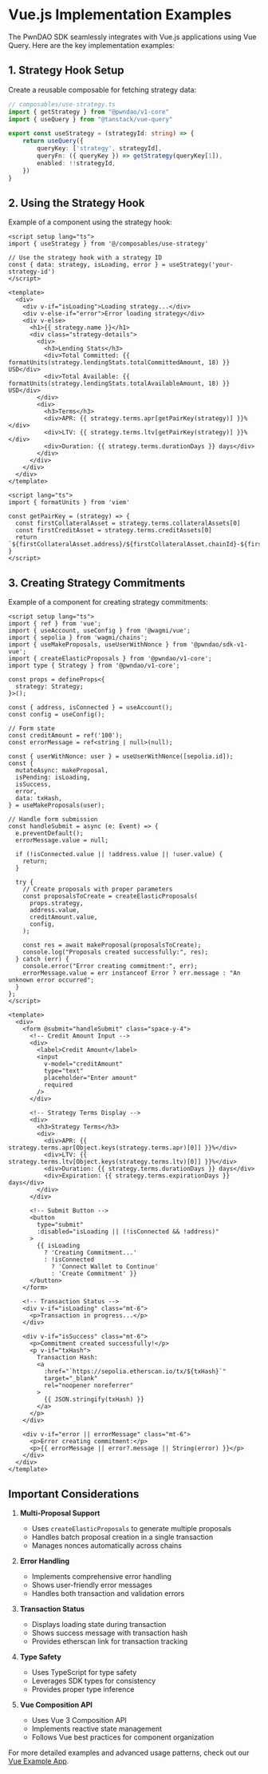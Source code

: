 # Vue.js Implementation Examples

The PwnDAO SDK seamlessly integrates with Vue.js applications using Vue Query. Here are the key implementation examples:

## 1. Strategy Hook Setup

Create a reusable composable for fetching strategy data:

```typescript
// composables/use-strategy.ts
import { getStrategy } from "@pwndao/v1-core"
import { useQuery } from "@tanstack/vue-query"

export const useStrategy = (strategyId: string) => {
    return useQuery({
        queryKey: ['strategy', strategyId],
        queryFn: ({ queryKey }) => getStrategy(queryKey[1]),
        enabled: !!strategyId,
    })
}
```

## 2. Using the Strategy Hook

Example of a component using the strategy hook:

```vue
<script setup lang="ts">
import { useStrategy } from '@/composables/use-strategy'

// Use the strategy hook with a strategy ID
const { data: strategy, isLoading, error } = useStrategy('your-strategy-id')
</script>

<template>
  <div>
    <div v-if="isLoading">Loading strategy...</div>
    <div v-else-if="error">Error loading strategy</div>
    <div v-else>
      <h1>{{ strategy.name }}</h1>
      <div class="strategy-details">
        <div>
          <h3>Lending Stats</h3>
          <div>Total Committed: {{ formatUnits(strategy.lendingStats.totalCommittedAmount, 18) }} USD</div>
          <div>Total Available: {{ formatUnits(strategy.lendingStats.totalAvailableAmount, 18) }} USD</div>
        </div>
        <div>
          <h3>Terms</h3>
          <div>APR: {{ strategy.terms.apr[getPairKey(strategy)] }}%</div>
          <div>LTV: {{ strategy.terms.ltv[getPairKey(strategy)] }}%</div>
          <div>Duration: {{ strategy.terms.durationDays }} days</div>
        </div>
      </div>
    </div>
  </div>
</template>

<script lang="ts">
import { formatUnits } from 'viem'

const getPairKey = (strategy) => {
  const firstCollateralAsset = strategy.terms.collateralAssets[0]
  const firstCreditAsset = strategy.terms.creditAssets[0]
  return `${firstCollateralAsset.address}/${firstCollateralAsset.chainId}-${firstCreditAsset.address}/${firstCreditAsset.chainId}`
}
</script>
```

## 3. Creating Strategy Commitments

Example of a component for creating strategy commitments:

```vue
<script setup lang="ts">
import { ref } from 'vue';
import { useAccount, useConfig } from '@wagmi/vue';
import { sepolia } from 'wagmi/chains';
import { useMakeProposals, useUserWithNonce } from '@pwndao/sdk-v1-vue';
import { createElasticProposals } from '@pwndao/v1-core';
import type { Strategy } from '@pwndao/v1-core';

const props = defineProps<{
  strategy: Strategy;
}>();

const { address, isConnected } = useAccount();
const config = useConfig();

// Form state
const creditAmount = ref('100');
const errorMessage = ref<string | null>(null);

const { userWithNonce: user } = useUserWithNonce([sepolia.id]);
const {
  mutateAsync: makeProposal,
  isPending: isLoading,
  isSuccess,
  error,
  data: txHash,
} = useMakeProposals(user);

// Handle form submission
const handleSubmit = async (e: Event) => {
  e.preventDefault();
  errorMessage.value = null;

  if (!isConnected.value || !address.value || !user.value) {
    return;
  }

  try {
    // Create proposals with proper parameters
    const proposalsToCreate = createElasticProposals(
      props.strategy,
      address.value,
      creditAmount.value,
      config,
    );

    const res = await makeProposal(proposalsToCreate);
    console.log("Proposals created successfully:", res);
  } catch (err) {
    console.error("Error creating commitment:", err);
    errorMessage.value = err instanceof Error ? err.message : "An unknown error occurred";
  }
};
</script>

<template>
  <div>
    <form @submit="handleSubmit" class="space-y-4">
      <!-- Credit Amount Input -->
      <div>
        <label>Credit Amount</label>
        <input
          v-model="creditAmount"
          type="text"
          placeholder="Enter amount"
          required
        />
      </div>

      <!-- Strategy Terms Display -->
      <div>
        <h3>Strategy Terms</h3>
        <div>
          <div>APR: {{ strategy.terms.apr[Object.keys(strategy.terms.apr)[0]] }}%</div>
          <div>LTV: {{ strategy.terms.ltv[Object.keys(strategy.terms.ltv)[0]] }}%</div>
          <div>Duration: {{ strategy.terms.durationDays }} days</div>
          <div>Expiration: {{ strategy.terms.expirationDays }} days</div>
        </div>
      </div>

      <!-- Submit Button -->
      <button
        type="submit"
        :disabled="isLoading || (!isConnected && !address)"
      >
        {{ isLoading
          ? 'Creating Commitment...'
          : !isConnected
            ? 'Connect Wallet to Continue'
            : 'Create Commitment' }}
      </button>
    </form>

    <!-- Transaction Status -->
    <div v-if="isLoading" class="mt-6">
      <p>Transaction in progress...</p>
    </div>

    <div v-if="isSuccess" class="mt-6">
      <p>Commitment created successfully!</p>
      <p v-if="txHash">
        Transaction Hash:
        <a
          :href="`https://sepolia.etherscan.io/tx/${txHash}`"
          target="_blank"
          rel="noopener noreferrer"
        >
          {{ JSON.stringify(txHash) }}
        </a>
      </p>
    </div>

    <div v-if="error || errorMessage" class="mt-6">
      <p>Error creating commitment:</p>
      <p>{{ errorMessage || error?.message || String(error) }}</p>
    </div>
  </div>
</template>
```

## Important Considerations

1. **Multi-Proposal Support**
   - Uses `createElasticProposals` to generate multiple proposals
   - Handles batch proposal creation in a single transaction
   - Manages nonces automatically across chains

2. **Error Handling**
   - Implements comprehensive error handling
   - Shows user-friendly error messages
   - Handles both transaction and validation errors

3. **Transaction Status**
   - Displays loading state during transaction
   - Shows success message with transaction hash
   - Provides etherscan link for transaction tracking

4. **Type Safety**
   - Uses TypeScript for type safety
   - Leverages SDK types for consistency
   - Provides proper type inference

5. **Vue Composition API**
   - Uses Vue 3 Composition API
   - Implements reactive state management
   - Follows Vue best practices for component organization

For more detailed examples and advanced usage patterns, check out our [Vue Example App](https://github.com/pwndao/example-vue). 